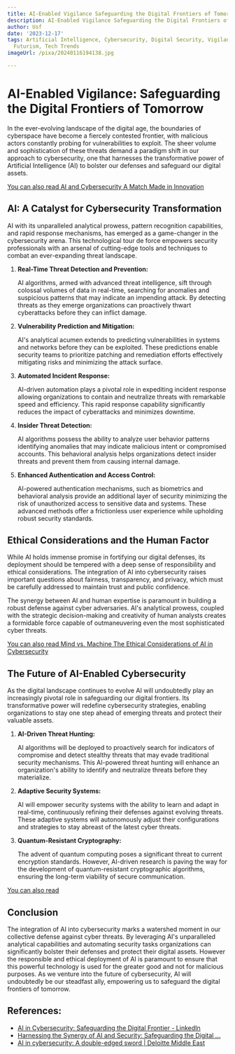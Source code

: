 ```yaml
---
title: AI-Enabled Vigilance Safeguarding the Digital Frontiers of Tomorrow
description: AI-Enabled Vigilance Safeguarding the Digital Frontiers of Tomorrow
author: Usf
date: '2023-12-17'
tags: Artificial Intelligence, Cybersecurity, Digital Security, Vigilance, Innovation,
  Futurism, Tech Trends
imageUrl: /pixa/20240116194138.jpg

---
```

# AI-Enabled Vigilance: Safeguarding the Digital Frontiers  of Tomorrow

In the ever-evolving landscape of the digital age, the boundaries of cyberspace have become a fiercely  contested frontier, with malicious actors constantly probing for vulnerabilities to exploit.  The sheer volume and sophistication of these threats demand a paradigm shift in our  approach to cybersecurity, one that harnesses  the transformative power of  Artificial Intelligence (AI) to bolster our defenses and safeguard our digital assets.

[You can also read  AI and Cybersecurity  A Match Made in Innovation](AI%20and%20Cybersecurity%20A%20Match%20Made%20in%20Innovation)


## AI: A Catalyst for Cybersecurity Transformation

AI  with its unparalleled analytical prowess, pattern recognition capabilities, and rapid response mechanisms, has emerged as  a game-changer in the cybersecurity arena. This technological tour de force empowers security professionals with an arsenal of cutting-edge tools and  techniques to combat  an ever-expanding threat landscape.

1. **Real-Time Threat Detection and Prevention:**

   AI algorithms, armed with advanced threat intelligence, sift  through colossal volumes of data in real-time, searching for anomalies and suspicious patterns that may indicate an impending attack. By detecting threats as they emerge organizations can proactively thwart cyberattacks before they can inflict  damage.

2.  **Vulnerability  Prediction and  Mitigation:**

    AI's  analytical acumen extends to  predicting vulnerabilities in systems and networks before they can be exploited. These predictions enable security teams to prioritize patching and remediation efforts effectively mitigating risks and minimizing the  attack  surface.

3. **Automated Incident  Response:**

   AI-driven automation plays a  pivotal  role in expediting incident response allowing organizations to contain and  neutralize threats  with  remarkable speed and efficiency. This rapid  response capability significantly reduces the impact of  cyberattacks and minimizes downtime.

4. **Insider Threat Detection:**

   AI algorithms possess the  ability to analyze user behavior patterns identifying anomalies that may indicate malicious intent or compromised accounts.  This behavioral analysis helps organizations detect insider threats and prevent them  from causing internal damage.

5. **Enhanced Authentication  and Access Control:**

    AI-powered authentication mechanisms, such as biometrics and behavioral analysis provide an additional layer of security minimizing the risk of  unauthorized access to sensitive data and systems. These advanced methods offer a frictionless user experience while upholding robust security standards.

## Ethical Considerations and  the Human Factor

While AI holds immense promise in fortifying our digital defenses, its deployment should be tempered with  a  deep sense of responsibility and ethical considerations.  The  integration of AI into cybersecurity raises important questions  about fairness, transparency, and privacy, which must be carefully addressed to  maintain trust  and public confidence.

The synergy between AI and human expertise is paramount  in building a  robust defense against cyber adversaries. AI's analytical prowess, coupled with the strategic decision-making and creativity of human analysts creates a  formidable force capable of outmaneuvering even the most sophisticated cyber threats.

[You can also read Mind vs. Machine The Ethical Considerations of  AI in Cybersecurity](Mind%20vs.%20Machine%20The%20Ethical%20Considerations%20of%20AI%20in%20Cybersecurity)


## The Future of AI-Enabled Cybersecurity

As the digital landscape continues to evolve AI will  undoubtedly play an increasingly pivotal role in safeguarding our digital frontiers. Its transformative power  will redefine cybersecurity strategies, enabling organizations to stay  one step  ahead of emerging threats and protect their  valuable assets.

1. **AI-Driven Threat Hunting:**

   AI algorithms will be deployed to proactively search for indicators of compromise and detect stealthy threats that may evade traditional security mechanisms. This AI-powered threat hunting will enhance an organization's ability to identify and neutralize threats before they materialize.

2. **Adaptive Security  Systems:**

    AI will empower security systems with the ability to learn and adapt in real-time, continuously refining their defenses against evolving threats. These adaptive systems will autonomously adjust  their configurations and strategies to stay abreast of the latest cyber threats.

3. **Quantum-Resistant Cryptography:**

   The advent of quantum  computing poses a significant threat to current encryption standards. However, AI-driven research is paving the way for the development of quantum-resistant cryptographic algorithms, ensuring the long-term viability of secure communication.

[You can also read ]()


##  Conclusion

The integration of AI into cybersecurity  marks a watershed moment in our  collective  defense  against cyber threats. By leveraging AI's  unparalleled analytical  capabilities and automating security tasks organizations  can significantly bolster  their  defenses  and protect their digital assets. However the responsible and ethical deployment  of AI is paramount to ensure that this powerful technology is used  for the greater good and  not  for malicious purposes. As we venture into the future of cybersecurity, AI will undoubtedly be our steadfast ally, empowering us to safeguard the digital frontiers of tomorrow.

## References:
- [AI in Cybersecurity: Safeguarding the Digital Frontier - LinkedIn](https://www.linkedin.com/pulse/ai-cybersecurity-safeguarding-digital-frontier-synthetico)
- [Harnessing the Synergy of AI and Security: Safeguarding the Digital ...](https://www.linkedin.com/pulse/harnessing-synergy-ai-security-safeguarding-digital-jurijs-rapoports)
- [AI in cybersecurity: A double-edged sword | Deloitte Middle East](https://www2.deloitte.com/xe/en/pages/about-deloitte/articles/securing-the-future/ai-in-cybersecurity.html)

